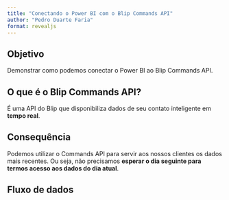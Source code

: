 ```yaml
---
title: "Conectando o Power BI com o Blip Commands API"
author: "Pedro Duarte Faria"
format: revealjs
---
```


## Objetivo

Demonstrar como podemos conectar o Power BI ao Blip Commands API.


## O que é o Blip Commands API?

É uma API do Blip que disponibiliza dados de seu contato inteligente em **tempo real**.


## Consequência

Podemos utilizar o Commands API para servir aos nossos clientes os dados mais recentes. Ou seja, não precisamos **esperar o dia seguinte para termos acesso aos dados do dia atual**.


## Fluxo de dados










